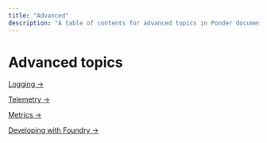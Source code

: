 ```yaml
---
title: "Advanced"
description: "A table of contents for advanced topics in Ponder documentation."
---
```


# Advanced topics

[Logging →](/advanced/logging)

[Telemetry →](/advanced/telemetry)

[Metrics →](/advanced/metrics)

[Developing with Foundry →](/advanced/foundry)
